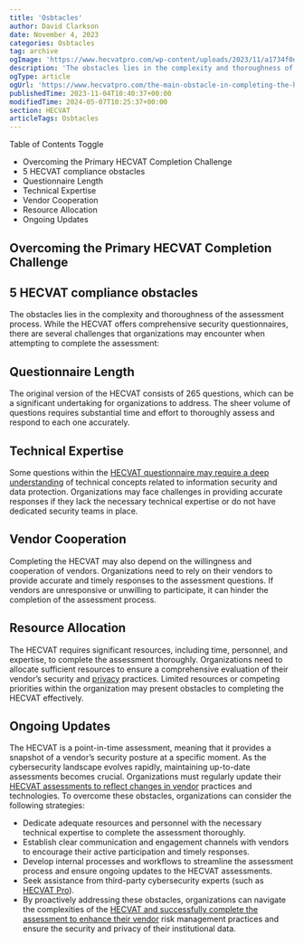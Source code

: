 ```yaml
---
title: 'Osbtacles'
author: David Clarkson
date: November 4, 2023
categories: Osbtacles
tag: archive
ogImage: 'https://www.hecvatpro.com/wp-content/uploads/2023/11/a1734f0d_5b6d_471d_ac72_644839f9e8f9_feb3201496.png'
description: 'The obstacles lies in the complexity and thoroughness of the assessment process. While the HECVAT offers comprehensive security questionnaires, there are'
ogType: article
ogUrl: 'https://www.hecvatpro.com/the-main-obstacle-in-completing-the-hecvat/'
publishedTime: 2023-11-04T10:40:37+00:00
modifiedTime: 2024-05-07T10:25:37+00:00
section: HECVAT
articleTags: Osbtacles
---
```


Table of Contents
Toggle
  * Overcoming the Primary HECVAT Completion Challenge
  * 5 HECVAT compliance obstacles
  * Questionnaire Length
  * Technical Expertise
  * Vendor Cooperation
  * Resource Allocation
  * Ongoing Updates
## Overcoming the Primary HECVAT Completion Challenge
## 5 HECVAT compliance obstacles
The obstacles lies in the complexity and thoroughness of the assessment process. While the HECVAT offers comprehensive security questionnaires, there are several challenges that organizations may encounter when attempting to complete the assessment:
## Questionnaire Length
The original version of the HECVAT consists of 265 questions, which can be a significant undertaking for organizations to address. The sheer volume of questions requires substantial time and effort to thoroughly assess and respond to each one accurately.
## Technical Expertise
Some questions within the [HECVAT questionnaire may require a deep understanding](https://www.hecvatpro.com/what-is-the-hecvat/) of technical concepts related to information security and data protection. Organizations may face challenges in providing accurate responses if they lack the necessary technical expertise or do not have dedicated security teams in place.
## Vendor Cooperation
Completing the HECVAT may also depend on the willingness and cooperation of vendors. Organizations need to rely on their vendors to provide accurate and timely responses to the assessment questions. If vendors are unresponsive or unwilling to participate, it can hinder the completion of the assessment process.
## Resource Allocation
The HECVAT requires significant resources, including time, personnel, and expertise, to complete the assessment thoroughly. Organizations need to allocate sufficient resources to ensure a comprehensive evaluation of their vendor’s security and [privacy](https://www.hecvatpro.com/privacy/) practices. Limited resources or competing priorities within the organization may present obstacles to completing the HECVAT effectively.
## Ongoing Updates
The HECVAT is a point-in-time assessment, meaning that it provides a snapshot of a vendor’s security posture at a specific moment. As the cybersecurity landscape evolves rapidly, maintaining up-to-date assessments becomes crucial. Organizations must regularly update their [HECVAT assessments to reflect changes in vendor](https://www.hecvatpro.com/unlock-the-benefits-of-working-with-a-hecvat-consultant-a-guide-for-sme-vendors/) practices and technologies.
To overcome these obstacles, organizations can consider the following strategies:
  * Dedicate adequate resources and personnel with the necessary technical expertise to complete the assessment thoroughly.
  * Establish clear communication and engagement channels with vendors to encourage their active participation and timely responses.
  * Develop internal processes and workflows to streamline the assessment process and ensure ongoing updates to the HECVAT assessments.
  * Seek assistance from third-party cybersecurity experts (such as [HECVAT Pro](https://www.hecvatpro.com/hecvat-pro-your-trusted-partner-for-achieving-hecvat-compliance/)).
  * By proactively addressing these obstacles, organizations can navigate the complexities of the [HECVAT and successfully complete the assessment to enhance their vendor](https://www.hecvatpro.com/hecvat-compliance-a-guide-for-vendors-in-2024/) risk management practices and ensure the security and privacy of their institutional data.